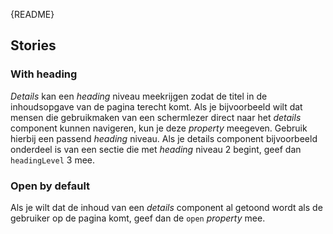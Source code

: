 
<Meta of={DetailsStories} />

<Markdown>{README}</Markdown>

<Primary />

<Controls />

## Stories

### With heading

_Details_ kan een _heading_ niveau meekrijgen zodat de titel in de inhoudsopgave van de pagina terecht komt.
Als je bijvoorbeeld wilt dat mensen die gebruikmaken van een schermlezer direct naar het _details_ component kunnen navigeren, kun je deze _property_ meegeven.
Gebruik hierbij een passend _heading_ niveau. Als je details component bijvoorbeeld onderdeel is van een sectie die met _heading_ niveau 2 begint, geef dan `headingLevel` 3 mee.

<Canvas of={DetailsStories.WithHeading} />

### Open by default

Als je wilt dat de inhoud van een _details_ component al getoond wordt als de gebruiker op de pagina komt, geef dan de `open` _property_ mee.

<Canvas of={DetailsStories.ExpandedByDefault} />
